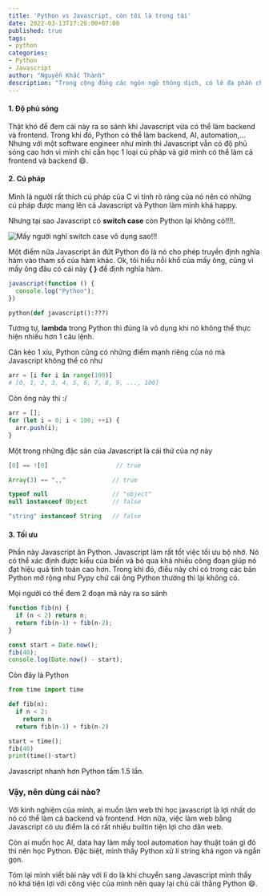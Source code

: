 ```yaml
---
title: 'Python vs Javascript, còn tôi là trọng tài'
date: 2022-03-13T17:26:00+07:00
published: true
tags:
- python
categories:
- Python
- Javascript
author: "Nguyễn Khắc Thành"
description: "Trong cộng đồng các ngôn ngữ thông dịch, có lẽ đa phần chúng ta sẽ nhớ đến ngay 3 cái tên là Python, Javascript và Ruby. Đặc điểm chung của 3 ngôn ngữ này là dễ học, thời gian phát triển ứng dụng nhanh chóng và tất cả chúng nó đều được viết bằng C. Nhưng trong bài viết này, mình sẽ chỉ đem ra bàn cân để so sánh Python và Javascript, Ruby thì mình chưa từng làm bao giờ nên sẽ không có gì để nói."
---
```


#### 1. Độ phủ sóng

Thật khó để đem cái này ra so sánh khi Javascript vừa có thể làm backend và frontend. Trong khi đó, Python có thể làm backend, AI, automation,... Nhưng với một software engineer như mình thì Javascript vẫn có độ phủ sóng cao hơn vì mình chỉ cần học 1 loại cú pháp và giờ mình có thể làm cả frontend và backend :smile:.

#### 2. Cú pháp

Mình là người rất thích cú pháp của C vì tính rõ ràng của nó nên có những cú pháp được mang lên cả Javascript và Python làm mình khá happy.

Nhưng tại sao Javascript có __switch case__ còn Python lại không có!!!!.

<Image
  src="https://www.meme-arsenal.com/memes/7d70b26fc3a93cd663768d1c52a445b5.jpg"
  title="Mấy người nghĩ switch case vô dụng sao!!!"
  external="true"
/>

Một điểm nữa Javascript ăn đứt Python đó là nó cho phép truyền định nghĩa hàm vào tham số của hàm khác. Ok, tôi hiểu nỗi khổ của mấy ông, cũng vì mấy ông đâu có cái này __{ }__ để định nghĩa hàm.

```javascript
javascript(function () {
  console.log("Python");
})
```

```python
python(def javascript():???)
```

Tương tự, __lambda__ trong Python thì đúng là vô dụng khi nó không thể thực hiện nhiều hơn 1 câu lệnh.

Cân kèo 1 xíu, Python cũng có những điểm mạnh riêng của nó mà Javascript không thể có như

```python
arr = [i for i in range(100)]
# [0, 1, 2, 3, 4, 5, 6, 7, 8, 9, ..., 100]
```

Còn ông này thì :/

```javascript
arr = [];
for (let i = 0; i < 100; ++i) {
  arr.push(i);
}
```

Một trong những đặc sản của Javascript là cái thứ của nợ này

```javascript
[0] == ![0]                   // true

Array(3) == ",,"             // true

typeof null                  // "object"
null instanceof Object       // false

"string" instanceof String   // false
```

#### 3. Tối ưu

Phần này Javascript ăn Python. Javascript làm rất tốt việc tối ưu bộ nhớ. Nó có thể xác định được kiểu của biến và bỏ qua khá nhiều công đoạn giúp nó đạt hiệu quả tính toán cao hơn. Trong khi đó, điều này chỉ có trong các bản Python mở rộng như Pypy chứ cái ông Python thường thì lại không có.

Mọi người có thể đem 2 đoạn mã này ra so sánh

```javascript
function fib(n) {
  if (n < 2) return n;
  return fib(n-1) + fib(n-2);
}

const start = Date.now();
fib(40);
console.log(Date.now() - start);
```

Còn đây là Python

```python
from time import time

def fib(n):
  if n < 2:
    return n
  return fib(n-1) + fib(n-2)

start = time();
fib(40)
print(time()-start)
```

Javascript nhanh hơn Python tầm 1.5 lần.


### Vậy, nên dùng cái nào?

Với kinh nghiệm của mình, ai muốn làm web thì học javascript là lợi nhất do nó có thể làm cả backend và frontend. Hơn nữa, việc làm web bằng Javascript có ưu điểm là có rất nhiều builtin tiện lợi cho dân web.

Còn ai muốn học AI, data hay làm mấy tool automation hay thuật toán gì đó thì nên học Python. Đặc biệt, mình thấy Python xử lí string khá ngon và ngắn gọn.

Tóm lại mình viết bài này với lí do là khi chuyển sang Javascript mình thấy nó khá tiện lợi với công việc của mình nên quay lại chù cái thằng Python :smile:.